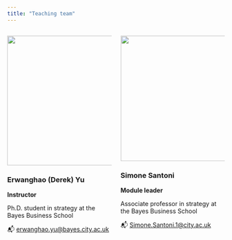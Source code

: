 ```yaml
---
title: "Teaching team"
---
```




:::: {.columns}

::: {.column width="50%"}
![](../imgs/ey.jpg){width="300px"}

### Erwanghao (Derek) Yu
**Instructor**

Ph.D. student in strategy at the Bayes Business School

📬 [erwanghao.yu@bayes.city.ac.uk](mailto:erwanghao.yu@bayes.city.ac.uk)

:::

::: {.column width="50%"}
![](../imgs/ss.jpg){width="290px"}

### Simone Santoni
**Module leader**

Associate professor in strategy at the Bayes Business School

📬 [Simone.Santoni.1@city.ac.uk](Simone.Santoni.1@city.ac.uk)

:::

::::
